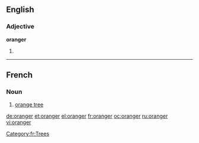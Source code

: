==English==

===Adjective===
'''oranger'''

# {{comparative of|orange}}

----
==French==

===Noun===
{{fr-noun|m}}

# [[orange tree]]

[[Category:fr:Trees]]

[[de:oranger]]
[[et:oranger]]
[[el:oranger]]
[[fr:oranger]]
[[oc:oranger]]
[[ru:oranger]]
[[vi:oranger]]